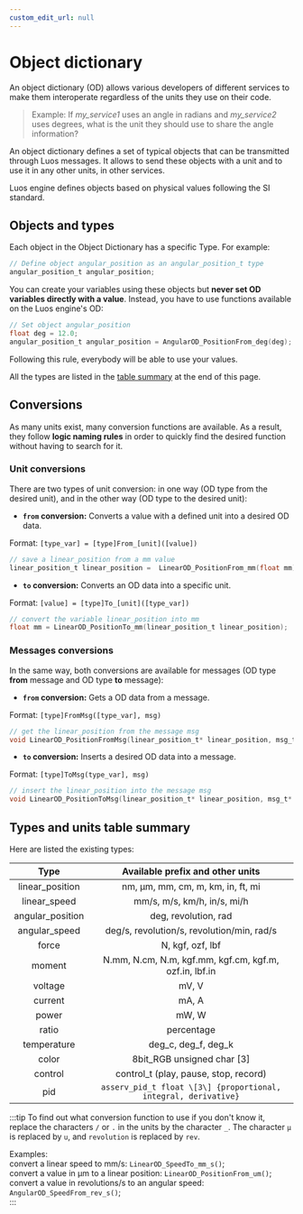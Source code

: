 ```yaml
---
custom_edit_url: null
---
```


# Object dictionary

An object dictionary (OD) allows various developers of different services to make them interoperate regardless of the units they use on their code.

> Example: If _my_service1_ uses an angle in radians and _my_service2_ uses degrees, what is the unit they should use to share the angle information?

An object dictionary defines a set of typical objects that can be transmitted through Luos messages. It allows to send these objects with a unit and to use it in any other units, in other services.

Luos engine defines objects based on physical values following the SI standard.

## Objects and types

Each object in the Object Dictionary has a specific Type. For example:

```c
// Define object angular_position as an angular_position_t type
angular_position_t angular_position;
```

You can create your variables using these objects but **never set OD variables directly with a value**. Instead, you have to use functions available on the Luos engine's OD:

```c
// Set object angular_position
float deg = 12.0;
angular_position_t angular_position = AngularOD_PositionFrom_deg(deg);
```

Following this rule, everybody will be able to use your values.

All the types are listed in the [table summary](#types-and-units-table-summary) at the end of this page.

## Conversions

As many units exist, many conversion functions are available. As a result, they follow **logic naming rules** in order to quickly find the desired function without having to search for it.

### Unit conversions

There are two types of unit conversion: in one way (OD type from the desired unit), and in the other way (OD type to the desired unit):

- **`from` conversion:** Converts a value with a defined unit into a desired OD data.

Format: `[type_var] = [type]From_[unit]([value])`

```c
// save a linear_position from a mm value
linear_position_t linear_position =  LinearOD_PositionFrom_mm(float mm);
```

- **`to` conversion:** Converts an OD data into a specific unit.

Format: `[value] = [type]To_[unit]([type_var])`

```c
// convert the variable linear_position into mm
float mm = LinearOD_PositionTo_mm(linear_position_t linear_position);
```

### Messages conversions

In the same way, both conversions are available for messages (OD type **from** message and OD type **to** message):

- **`from` conversion:** Gets a OD data from a message.

Format: `[type]FromMsg([type_var], msg)`

```c
// get the linear_position from the message msg
void LinearOD_PositionFromMsg(linear_position_t* linear_position, msg_t* msg);
```

- **`to` conversion:** Inserts a desired OD data into a message.

Format: `[type]ToMsg(type_var], msg)`

```c
// insert the linear_position into the message msg
void LinearOD_PositionToMsg(linear_position_t* linear_position, msg_t* msg);
```

## Types and units table summary

Here are listed the existing types:

|       Type       |                Available prefix and other units                 |
| :--------------: | :-------------------------------------------------------------: |
| linear_position  |              nm, &mu;m, mm, cm, m, km, in, ft, mi               |
|   linear_speed   |                   mm/s, m/s, km/h, in/s, mi/h                   |
| angular_position |                      deg, revolution, rad                       |
|  angular_speed   |           deg/s, revolution/s, revolution/min, rad/s            |
|      force       |                        N, kgf, ozf, lbf                         |
|      moment      |     N.mm, N.cm, N.m, kgf.mm, kgf.cm, kgf.m, ozf.in, lbf.in      |
|     voltage      |                              mV, V                              |
|     current      |                              mA, A                              |
|      power       |                              mW, W                              |
|      ratio       |                           percentage                            |
|   temperature    |                       deg_c, deg_f, deg_k                       |
|      color       |                  8bit_RGB unsigned char \[3\]                   |
|     control      |              control_t (play, pause, stop, record)              |
|       pid        | `asserv_pid_t float \[3\] {proportional, integral, derivative}` |

:::tip
To find out what conversion function to use if you don't know it, replace the characters `/` or `.` in the units by the character `_`. The character `µ` is replaced by `u`, and `revolution` is replaced by `rev`.

Examples:<br/>
convert a linear speed to mm/s: `LinearOD_SpeedTo_mm_s()`;<br/>
convert a value in &mu;m to a linear position: `LinearOD_PositionFrom_um()`;<br/>
convert a value in revolutions/s to an angular speed: `AngularOD_SpeedFrom_rev_s()`;<br/>
:::
